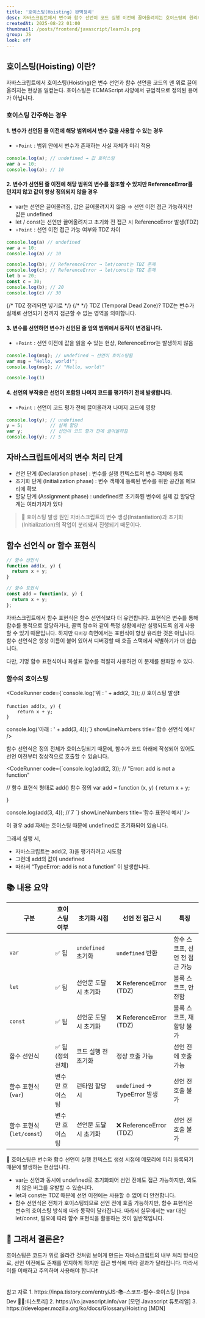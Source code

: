 ```yaml
---
title: '호이스팅(Hoisting) 완벽정리'
desc: 자바스크립트에서 변수와 함수 선언이 코드 실행 이전에 끌어올려지는 호이스팅의 원리와 동작 방식을 이해하고 정리합니다.
createdAt: 2025-08-22 01:00
thumbnail: /posts/frontend/javascript/learnJs.png
group: JS
look: off
---
```


## 호이스팅(Hoisting) 이란?
자바스크립트에서 호이스팅(Hoisting)은 변수 선언과 함수 선언을 코드의 맨 위로 끌어올려지는 현상을 일컫는다.
호이스팅은 ECMAScript 사양에서 규범적으로 정의된 용어가 아닙니다.


### 호이스팅 간주하는 경우

#### 1. 변수가 선언된 줄 이전에 해당 범위에서 변수 값을 사용할 수 있는 경우
- `⭐️Point` : 범위 안에서 변수가 존재하는 사실 자체가 미리 적용
```js title='💡값 호이스팅 예시' showLineNumbers ${1}
console.log(a); // undefined → 값 호이스팅
var a = 10;
console.log(a); // 10
```

#### 2. 변수가 선언된 줄 이전에 해당 범위의 변수를 참조할 수 있지만 ReferenceError를 던지지 않고 값이 항상 정의되지 않을 경우
- var는 선언은 끌어올려짐, 값은 끌어올려지지 않음 → 선언 이전 접근 가능하지만 값은 undefined
- let / const는 선언만 끌어올려지고 초기화 전 접근 시 ReferenceError 발생(TDZ)
- `⭐️Point` : 선언 이전 접근 가능 여부와 TDZ 차이
```javascript title='💡선언 호이스팅' showLineNumbers ${1,5,6}
console.log(a) // undefined
var a = 10;
console.log(a) // 10

console.log(b); // ReferenceError → let/const는 TDZ 존재
console.log(c); // ReferenceError → let/const는 TDZ 존재
let b = 20;
const c = 30;
console.log(b); // 20
console.log(c) // 30
```

<Callout type="info">
{/* TDZ 정리되면 넣기로 */}
{/* <a href='' target='_blank'></a> */}
TDZ (Temporal Dead Zone)? TDZ는 변수가 실제로 선언되기 전까지 접근할 수 없는 영역을 의미합니다.
</Callout>


#### 3. 변수를 선언하면 변수가 선언된 줄 앞의 범위에서 동작이 변경됩니다.
- `⭐️Point` : 선언 이전에 값을 읽을 수 있는 현상, ReferenceError는 발생하지 않음
```js title='💡앞의 범위 예시' showLineNumbers ${1}
console.log(msg); // undefined → 선언이 호이스팅됨
var msg = "Hello, world!";
console.log(msg); // "Hello, world!"
```

```javascript
console.log(1)
```

#### 4. 선언의 부작용은 선언이 포함된 나머지 코드를 평가하기 전에 발생합니다.
- `⭐️Point` : 선언이 코드 평가 전에 끌어올려져 나머지 코드에 영향
```js title='💡평가 전 예시' showLineNumbers ${1}
console.log(y); // undefined
y = 5;          // 실제 할당
var y;          // 선언이 코드 평가 전에 끌어올려짐
console.log(y); // 5
```

## 자바스크립트에서의 변수 처리 단계
- 선언 단계 (Declaration phase) : 변수를 실행 컨텍스트의 변수 객체에 등록
- 초기화 단계 (Initialization phase) : 변수 객체에 등록된 변수를 위한 공간을 메모리에 확보
- 할당 단계 (Assignment phase) : undefined로 초기화된 변수에 실제 값 할당단계는 여러가지가 있다 

> 📌 호이스팅 발생 원인 
> 자바스크립트의 변수 생성(Instantiation)과 초기화(Initialization)의 작업이 분리돼서 진행되기 때문이다.

## 함수 선언식 or 함수 표현식

```js 
// 함수 선언식
function add(x, y) {
  return x + y;
}

// 함수 표현식
const add = function(x, y) {
  return x + y;
};
```

자바스크립트에서 함수 표현식은 함수 선언식보다 더 유연합니다. 표현식은 변수를 통해 함수를 동적으로 할당하거나, 콜백 함수와 같이 특정 상황에서만 실행되도록 쉽게 사용할 수 있기 때문입니다.
하지만 `디버깅` 측면에서는 표현식이 항상 유리한 것은 아닙니다. 함수 선언식은 항상 이름이 붙어 있어서 디버깅할 때 호출 스택에서 식별하기가 더 쉽습니다.

<Callout type="warn">다만, 기명 함수 표현식이나 화살표 함수를 적절히 사용하면 이 문제를 완화할 수 있다.</Callout>

### 함수의 호이스팅
<CodeRunner
  code={`console.log('위 : ' + add(2, 3)); // 호이스팅 발생❗️

    function add(x, y) {
        return x + y; 
    }

console.log('아래 : ' + add(3, 4));`}
  showLineNumbers
  title='함수 선언식 예시'
/>

함수 선언식은 정의 전체가 호이스팅되기 때문에, 함수가 코드 아래에 작성되어 있어도 
선언 이전부터 정상적으로 호출할 수 있습니다.

<CodeRunner
  code={`console.log(add(2, 3)); // "Error: add is not a function"
 
// 함수 표현식 형태로 add() 함수 정의
var add = function (x, y) {
    return x + y;
 
}
 
console.log(add(3, 4)); // 7 `}
  showLineNumbers
  title='함수 표현식 예시'
/>

이 경우 add 자체는 호이스팅 때문에 undefined로 초기화되어 있습니다.

그래서 실행 시,
- 자바스크립트는 add(2, 3)을 평가하려고 시도함
- 그런데 add의 값이 undefined
- 따라서 “TypeError: add is not a function” 이 발생합니다.

## 📚 내용 요약

| 구분                     | 호이스팅 여부          | 초기화 시점                  | 선언 전 접근 시                     | 특징 |
|--------------------------|--------------------|----------------------------|---------------------------------|------|
| `var`                    | ✅ 됨               | `undefined` 초기화         | `undefined` 반환                  | 함수 스코프, 선언 전 접근 가능 |
| `let`                    | ✅ 됨               | 선언문 도달 시 초기화         | ❌ ReferenceError (TDZ)           | 블록 스코프, 안전함 |
| `const`                  | ✅ 됨               | 선언문 도달 시 초기화         | ❌ ReferenceError (TDZ)           | 블록 스코프, 재할당 불가 |
| 함수 선언식               | ✅ 됨 (정의 전체)    | 코드 실행 전 초기화           | 정상 호출 가능                     | 선언 전에 호출 가능 |
| 함수 표현식 (`var`)       | 변수만 호이스팅       | 런타임 할당 시               | `undefined` → TypeError 발생       | 선언 전 호출 불가 |
| 함수 표현식 (`let/const`) | 변수만 호이스팅       | 선언문 도달 시 초기화         | ❌ ReferenceError (TDZ)           | 선언 전 호출 불가 |

📌 호이스팅은 변수와 함수 선언이 실행 컨텍스트 생성 시점에 메모리에 미리 등록되기 때문에 발생하는 현상입니다.
- var는 선언과 동시에 undefined로 초기화되어 선언 전에도 접근 가능하지만, 의도치 않은 버그를 유발할 수 있습니다.
- let과 const는 TDZ 때문에 선언 이전에는 사용할 수 없어 더 안전합니다.
- 함수 선언식은 전체가 호이스팅되므로 선언 전에 호출 가능하지만, 함수 표현식은 변수의 호이스팅 방식에 따라 동작이 달라집니다.
따라서 실무에서는 var 대신 let/const, 필요에 따라 함수 표현식을 활용하는 것이 일반적입니다.

## 🤔 그래서 결론은?

호이스팅은 코드가 위로 올라간 것처럼 보이게 만드는 자바스크립트의 내부 처리 방식으로, 선언 이전에도 존재를 인지하게 하지만 접근 방식에 따라 결과가 달라집니다. 따라서 이를 이해하고 주의하며 사용해야 합니다❗️

<br/>
<Callout type='info'>참고 자료</Callout>
1. https://inpa.tistory.com/entry/JS-📚-스코프-함수-호이스팅 [Inpa Dev 👨‍💻:티스토리]
2. https://ko.javascript.info/var [모던 Javascript 튜토리얼]
3. https://developer.mozilla.org/ko/docs/Glossary/Hoisting [MDN]
